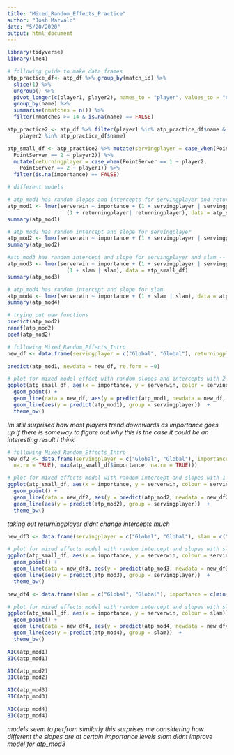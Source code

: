 ```yaml
---
title: "Mixed_Random_Effects_Practice"
author: "Josh Marvald"
date: "5/20/2020"
output: html_document
---
```


```r
library(tidyverse)
library(lme4)
```

```r
# following guide to make data frames
atp_practice_df<- atp_df %>% group_by(match_id) %>%
  slice(1) %>%
  ungroup() %>%
  pivot_longer(c(player1, player2), names_to = "player", values_to = "name") %>%
  group_by(name) %>%
  summarise(nmatches = n()) %>%
  filter(nmatches >= 14 & is.na(name) == FALSE)

atp_practice2 <- atp_df %>% filter(player1 %in% atp_practice_df$name &
    player2 %in% atp_practice_df$name)

atp_small_df <- atp_practice2 %>% mutate(servingplayer = case_when(PointServer == 1 ~ player1,
  PointServer == 2 ~ player2)) %>%
  mutate(returningplayer = case_when(PointServer == 1 ~ player2,
    PointServer == 2 ~ player1)) %>%
  filter(is.na(importance) == FALSE)
```


```r
# different models 

# atp_mod1 has random slopes and intercepts for servingplayer and returningplayer
atp_mod1 <- lmer(serverwin ~ importance + (1 + servingplayer | servingplayer) + 
                   (1 + returningplayer| returningplayer), data = atp_small_df)
summary(atp_mod1)

# atp_mod2 has random intercept and slope for servingplayer
atp_mod2 <- lmer(serverwin ~ importance + (1 + servingplayer | servingplayer), data = atp_small_df)
summary(atp_mod2)

#atp_mod3 has random intercept and slope for servingplayer and slam -- maybe surface improves model
atp_mod3 <- lmer(serverwin ~ importance + (1 + servingplayer | servingplayer) +
                   (1 + slam | slam), data = atp_small_df)
summary(atp_mod3)

# atp_mod4 has random intercept and slope for slam
atp_mod4 <- lmer(serverwin ~ importance + (1 + slam | slam), data = atp_small_df)
summary(atp_mod4)
```


```r
# trying out new functions
predict(atp_mod2)
ranef(atp_mod2)
coef(atp_mod2)
```


```r
# following Mixed_Random_Effects_Intro 
new_df <- data.frame(servingplayer = c("Global", "Global"), returningplayer = c("Global", "Global"), importance = c(min(atp_small_df$importance, na.rm = TRUE), max(atp_small_df$importance, na.rm = TRUE)))

predict(atp_mod1, newdata = new_df, re.form = ~0)

# plot for mixed model effect with random slopes and intercepts with 2 random effects
ggplot(atp_small_df, aes(x = importance, y = serverwin, color = servingplayer)) +
  geom_point() +
  geom_line(data = new_df, aes(y = predict(atp_mod1, newdata = new_df, re.form = ~0)), size = 2) + 
  geom_line(aes(y = predict(atp_mod1), group = servingplayer))  +
  theme_bw() 
```
*Im still surprised how most players trend downwards as importance goes up*
*if there is someway to figure out why this is the case it could be an interesting result I think*


```r
# following Mixed_Random_Effects_Intro 
new_df2 <- data.frame(servingplayer = c("Global", "Global"), importance = c(min(atp_small_df$importance,
  na.rm = TRUE), max(atp_small_df$importance, na.rm = TRUE)))

# plot for mixed effects model with random intercept and slopes with 1 random effect
ggplot(atp_small_df, aes(x = importance, y = serverwin, colour = servingplayer)) +
  geom_point() +
  geom_line(data = new_df2, aes(y = predict(atp_mod2, newdata = new_df2, re.form = ~0)), size = 2)  + 
  geom_line(aes(y = predict(atp_mod2), group = servingplayer))  +
  theme_bw() 
```
*taking out returningplayer didnt change intercepts much*

```r
new_df3 <- data.frame(servingplayer = c("Global", "Global"), slam = c("Global", "Global"), importance = c(min(atp_small_df$importance, na.rm = TRUE), max(atp_small_df$importance, na.rm = TRUE)))

# plot for mixed effects model with random intercept and slopes with slam and servingplayer
ggplot(atp_small_df, aes(x = importance, y = serverwin, colour = servingplayer)) +
  geom_point() +
  geom_line(data = new_df3, aes(y = predict(atp_mod3, newdata = new_df3, re.form = ~0)), size = 2)  + 
  geom_line(aes(y = predict(atp_mod3), group = servingplayer))  +
  theme_bw() 
```


```r
new_df4 <- data.frame(slam = c("Global", "Global"), importance = c(min(atp_small_df$importance, na.rm = TRUE), max(atp_small_df$importance, na.rm = TRUE)))

# plot for mixed effects model with random intercept and slopes with slam 
ggplot(atp_small_df, aes(x = importance, y = serverwin, colour = slam)) +
  geom_point() +
  geom_line(data = new_df4, aes(y = predict(atp_mod4, newdata = new_df4, re.form = ~0)), size = 2)  + 
  geom_line(aes(y = predict(atp_mod4), group = slam))  +
  theme_bw() 
```


```r

AIC(atp_mod1)
BIC(atp_mod1)

AIC(atp_mod2)
BIC(atp_mod2)

AIC(atp_mod3)
BIC(atp_mod3)

AIC(atp_mod4)
BIC(atp_mod4)
```
*models seem to perfrom similarly*
*this surprises me considering how different the slopes are at certain importance levels*
*slam didnt improve model for atp_mod3*

